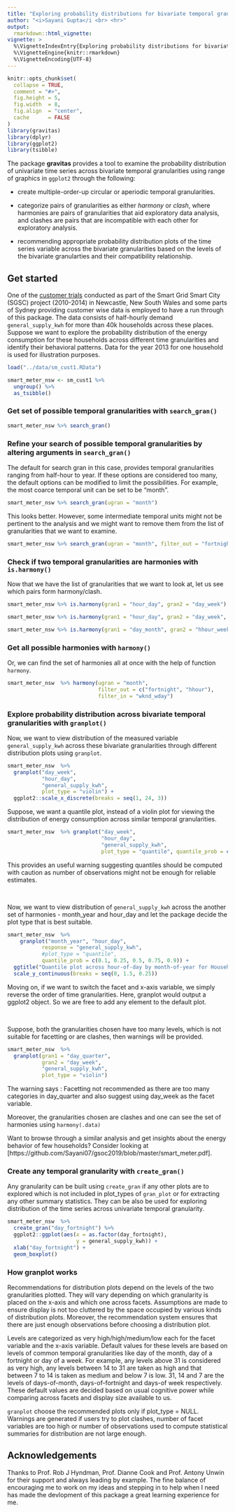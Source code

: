 ```yaml
---
title: "Exploring probability distributions for bivariate temporal granularities with gravitas"
author: "<i>Sayani Gupta</i <br> <hr>"
output: 
  rmarkdown::html_vignette:
vignette: >
  %\VignetteIndexEntry{Exploring probability distributions for bivariate temporal granularities with gravitas}
  %\VignetteEngine{knitr::rmarkdown}
  %\VignetteEncoding{UTF-8}
---
```

<!-- #Example vignette: 
https://github.com/njtierney/naniar/blob/master/vignettes/getting-started-w-naniar.Rmd -->
```r
knitr::opts_chunk$set(
  collapse = TRUE,
  comment = "#>",
  fig.height = 5,
  fig.width  = 8,
  fig.align  = "center",
  cache      = FALSE
)
library(gravitas)
library(dplyr)
library(ggplot2)
library(tsibble)
```

The package **gravitas** provides a tool to examine the probability distribution of univariate time series across bivariate temporal granularities using range of graphics in `ggplot2` through the following:  

 - create multiple-order-up circular or aperiodic temporal granularities.  
 
 - categorize pairs of granularities as either  *harmony* or *clash*, where harmonies are pairs of granularities that aid exploratory data analysis, and clashes are pairs that are incompatible with each other for exploratory analysis.  
 
 - recommending appropriate probability distribution plots of the time series variable across the bivariate granularities based on the levels of the bivariate granularties and their compatibility relationship.  

##  Get started

One of the [customer trials](https://data.gov.au/dataset/ds-dga-4e21dea3-9b87-4610-94c7-15a8a77907ef/details?q=smart-meter) conducted as part of the Smart Grid Smart City (SGSC) project (2010-2014) in Newcastle, New South Wales and some parts of Sydney providing customer wise data is employed to have a run through of this package. The data consists of half-hourly demand `general_supply_kwh` for more than 40k households across these places. Suppose we want to explore the probability distribution of the energy consumption for these households across different time granularities and identify their behavioral patterns. Data for the year 2013 for one household is used for illustration purposes. 


```r
load("../data/sm_cust1.RData")
```

```r
smart_meter_nsw <- sm_cust1 %>% 
  ungroup() %>% 
  as_tsibble()
```

### Get set of possible temporal granularities with `search_gran()`

```r
smart_meter_nsw %>% search_gran()
```

### Refine your search of possible temporal granularities by altering arguments in `search_gran()`

The default for search gran in this case,  provides temporal granularities ranging from half-hour to year. If these options are considered too many, the default options can be modified to limit the possibilities. For example, the most coarce temporal unit can be set to be "month".

```r

smart_meter_nsw %>% search_gran(ugran = "month")
```

This looks better. However, some intermediate temporal units might not be pertinent to the analysis and we might want to  remove them from the list of granularities that we want to examine.

```r

smart_meter_nsw %>% search_gran(ugran = "month", filter_out = "fortnight")
```


### Check if two temporal granularities are harmonies with `is.harmony()`

Now that we have the list of granularities that we want to look at, let us see which pairs form harmony/clash.

```r

smart_meter_nsw %>% is.harmony(gran1 = "hour_day", gran2 = "day_week")

smart_meter_nsw %>% is.harmony(gran1 = "hour_day", gran2 = "day_week", facet_h = 14)

smart_meter_nsw %>% is.harmony(gran1 = "day_month", gran2 = "hhour_week")
```


### Get all possible harmonies with `harmony()`

Or, we can find the set of harmonies all at once with the help of function `harmony`.

```r
smart_meter_nsw  %>% harmony(ugran = "month",
                             filter_out = c("fortnight", "hhour"),
                             filter_in = "wknd_wday")
```


### Explore probability distribution across bivariate temporal granularities with `granplot()`

Now, we want to view distribution of the measured variable `general_supply_kwh` across these bivariate granularities through different distribution plots using `granplot`.


```r
smart_meter_nsw  %>%
  granplot("day_week",
           "hour_day",
           "general_supply_kwh",
           plot_type = "violin") + 
  ggplot2::scale_x_discrete(breaks = seq(1, 24, 3))
```

Suppose, we want a quantile plot, instead of a violin plot for viewing the distribution of energy consumption across similar temporal granularities.

```r
smart_meter_nsw  %>% granplot("day_week",
                              "hour_day",
                              "general_supply_kwh",
                              plot_type = "quantile", quantile_prob = c(0.1, 0.25, 0.5, 0.75, 0.9))
```

This provides an useful warning suggesting quantiles should be computed with caution as number of observations might not be enough for reliable estimates.


<br>

Now, we want to view distribution of `general_supply_kwh` across the another set of harmonies - month_year and hour_day and let the package decide 
the plot type that is best suitable.

```r
smart_meter_nsw  %>%   
    granplot("month_year", "hour_day", 
           response = "general_supply_kwh", 
           #plot_type = "quantile", 
           quantile_prob = c(0.1, 0.25, 0.5, 0.75, 0.9)) +
  ggtitle("Quantile plot across hour-of-day by month-of-year for Household 1") +
  scale_y_continuous(breaks = seq(0, 1.5, 0.25)) 
```



Moving on, if we want to switch the facet and x-axis variable, we simply reverse the order of time granularities. Here, granplot would output a ggplot2 object. So we are free to add any element to the default plot.

<br>

Suppose, both the granularities chosen have too many levels, which is not suitable for facetting or are clashes, then warnings will be provided.


```r
smart_meter_nsw  %>%
  granplot(gran1 = "day_quarter",
           gran2 = "day_week", 
           "general_supply_kwh", 
           plot_type = "violin") 
```

The warning says :  Facetting not recommended as there are too many categories in day_quarter and also suggest using day_week as the facet variable.

Moreover, the granularities chosen are clashes and one can see the set of harmonies using `harmony(.data)`

Want to browse through a similar analysis and get insights about the energy behavior of few households? Consider looking at [https://github.com/Sayani07/gsoc2019/blob/master/smart_meter.pdf].

### Create any temporal granularity with `create_gran()`

Any granularity can be built using `create_gran` if any other plots are to explored which is not included in plot_types of `gran_plot` or for extracting any other summary statistics. They can be also be used for exploring distribution of the time series across univariate temporal granularity.


```r
smart_meter_nsw  %>%
  create_gran("day_fortnight") %>%
  ggplot2::ggplot(aes(x = as.factor(day_fortnight),
                      y = general_supply_kwh)) + 
  xlab("day_fortnight") + 
  geom_boxplot()
```

### How granplot works

Recommendations for distribution plots depend on the levels of the two granularities plotted. They will vary depending on which granularity is placed on the x-axis and which one across facets. Assumptions are made to ensure display is not too cluttered by the space occupied by various kinds of distribution plots. Moreover, the recommendation system ensures that there are just enough observations before choosing a distribution plot.

Levels are categorized as very high/high/medium/low each for the facet variable and the x-axis variable. Default values for these levels are based on levels of common temporal granularities like day of the month, day of a fortnight or day of a week. For example, any levels above 31 is considered as very high, any levels between 14 to 31 are taken as high and that between 7 to 14 is taken as medium and below 7 is low. 31, 14 and 7 are the levels of days-of-month, days-of-fortnight and days-of week respectively. These default values are decided based on usual cognitive power while comparing across facets and display size available to us. 

`granplot` choose the recommended plots only if plot_type = NULL. Warnings are generated if users try to plot clashes, number of facet variables are too high or number of observations used to compute statistical summaries for distribution are not large enough.


## Acknowledgements

Thanks to Prof. Rob J Hyndman, Prof. Dianne Cook and Prof. Antony Unwin for their support and always leading by example. The fine balance of encouraging me to work on my ideas and stepping in to help when I need has made the devlopment of this package a great learning experience for me.
